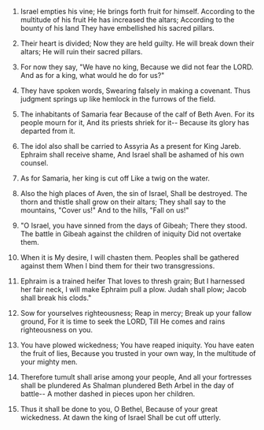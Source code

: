 
1. Israel empties his vine; He brings forth fruit for himself. According to the multitude of his fruit He has increased the altars; According to the bounty of his land They have embellished his sacred pillars.

2. Their heart is divided; Now they are held guilty. He will break down their altars; He will ruin their sacred pillars.

3. For now they say, "We have no king, Because we did not fear the LORD. And as for a king, what would he do for us?"

4. They have spoken words, Swearing falsely in making a covenant. Thus judgment springs up like hemlock in the furrows of the field.

5. The inhabitants of Samaria fear Because of the calf of Beth Aven. For its people mourn for it, And its priests shriek for it-- Because its glory has departed from it.

6. The idol also shall be carried to Assyria As a present for King Jareb. Ephraim shall receive shame, And Israel shall be ashamed of his own counsel.

7. As for Samaria, her king is cut off Like a twig on the water.

8. Also the high places of Aven, the sin of Israel, Shall be destroyed. The thorn and thistle shall grow on their altars; They shall say to the mountains, "Cover us!" And to the hills, "Fall on us!"

9. "O Israel, you have sinned from the days of Gibeah; There they stood. The battle in Gibeah against the children of iniquity Did not overtake them.

10. When it is My desire, I will chasten them. Peoples shall be gathered against them When I bind them for their two transgressions.

11. Ephraim is a trained heifer That loves to thresh grain; But I harnessed her fair neck, I will make Ephraim pull a plow. Judah shall plow; Jacob shall break his clods."

12. Sow for yourselves righteousness; Reap in mercy; Break up your fallow ground, For it is time to seek the LORD, Till He comes and rains righteousness on you.

13. You have plowed wickedness; You have reaped iniquity. You have eaten the fruit of lies, Because you trusted in your own way, In the multitude of your mighty men.

14. Therefore tumult shall arise among your people, And all your fortresses shall be plundered As Shalman plundered Beth Arbel in the day of battle-- A mother dashed in pieces upon her children.

15. Thus it shall be done to you, O Bethel, Because of your great wickedness. At dawn the king of Israel Shall be cut off utterly.


